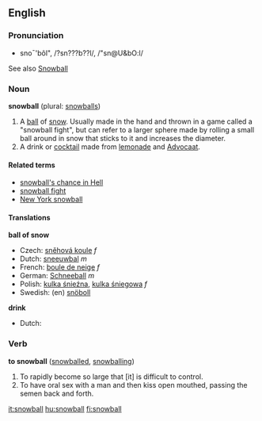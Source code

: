 ==English==
===Pronunciation===
*sno¯'bôl", /?sn???b??l/, /"sn@U&bO:l/

See also [[Snowball]]
===Noun===
'''snowball''' (plural: [[snowballs]])

#A [[ball]] of [[snow]].  Usually made in the hand and thrown in a game called a "snowball fight", but can refer to a larger sphere made by rolling a small ball around in snow that sticks to it and increases the diameter.
#A drink or [[cocktail]] made from [[lemonade]] and [[Advocaat]].

==== Related terms ====
*[[snowball's chance in Hell]]
*[[snowball fight]]
*[[New York snowball]]

==== Translations ====
'''ball of snow'''
*Czech: [[sněhová koule]] ''f'' 
*Dutch: [[sneeuwbal]] ''m''
*French: [[boule de neige]] ''f''
*German: [[Schneeball]] ''m''
*Polish: [[kulka śnieźna]], [[kulka śniegowa]] ''f''
*Swedish: (en) [[snöboll]]

'''drink'''
*Dutch:

===Verb===
'''to snowball''' ([[snowballed]], [[snowballing]])

#To rapidly become so large that [it] is difficult to control.
#To have oral sex with a man and then kiss open mouthed, passing the semen back and forth.

[[it:snowball]]
[[hu:snowball]]
[[fi:snowball]]